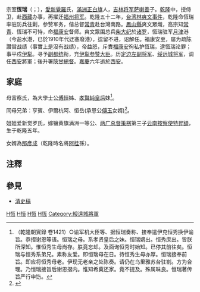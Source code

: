 {{Hatnote|这是[[满族人名|满族人名]]，只称名而不与姓氏连用，其姓氏为[[爱新觉罗氏|爱新觉罗]]。}}
宗室'''恆瑞'''（{{lang-mnc|ᡠᡴᠰᡠᠨ <br>ᡥᡝᠩᡧᡠᡳ|v=uksun hengšui}}；{{bd|1744年||1801年|catIdx=H}}），[[愛新覺羅|愛新覺羅]]氏，[[滿洲正白旗|滿洲正白旗]]人，[[吉林将军|吉林将军]][[萨喇善|萨喇善]]子。[[乾隆|乾隆]]中，授侍卫，赴[[西藏|西藏]]办事，再擢迁[[福州将军|福州将军]]。乾隆五十二年，[[台湾|台湾]][[林爽文事件|林爽文事件]]，乾隆命恆瑞率驻防兵往剿，参赞军务，偕总督[[常青_(清朝)|常青]]赴台灣南路。[[鳳山縣_(臺灣)|鳳山縣]]爽文眾熾，高宗知[[常青_(清朝)|常青]]、恆瑞不可恃，命[[福康安|福康安]]督师。爽文眾围总兵[[柴大纪|柴大纪]]於[[诸罗|诸罗]]，恆瑞驻军[[鹽水區|月津]]港（今盐水港，已於1910年代迂塞廢港），逗留不进，诏解任。福康安至，屡为疏陈讚賞战绩（事實上是沒有战绩），帝益怒，斥責[[福康安|福康安]]徇私护恆瑞，逮恆瑞论罪；事平戍[[伊犁|伊犁]]。寻予[[副都统|副都统]]衔，充[[伊犁参赞大臣|伊犁参赞大臣]]。历[[定边左副将军|定边左副将军]]、[[清朝绥远城将军列表|绥远城将军]]，调任[[西安|西安]]將軍；後升署[[陝甘總督|陝甘總督]]。[[嘉慶|嘉慶]]六年逝於[[西安|西安]]。
==家庭==
母富察氏，為大學士公[[傅恒|傅恒]]姊、[[孝賢純皇后|孝賢純皇后]]妹<ref>（乾隆朝實錄 卷1421）○谕军机大臣等、据恒瑞奏称、接奉遣伊克恒秀换伊谕旨。恭摺谢恩等语。恒瑞之母。系孝贤皇后之妹。恒瑞嫡出。恒秀庶出。皆朕所深知。惟恒秀生母尚存。朕竟忘却。及面询恒秀时始知。已停其前往矣。恒瑞与恒秀系弟兄。素称友爱。即恒瑞母在日。待恒秀生母亦厚。恒瑞接奉前旨。即应将恒秀母老。伊现无老亲之处陈奏。请仍在乌里雅苏台驻劄。方为合理。乃恒瑞接旨后谢恩摺内。惟知希冀还家。竟不提及。殊属昧良。恒瑞著传旨严行申饬。</ref>。

同母兄弟：亨賓、伊爾杭阿、恒岳(承恩公[[傅玉|傅玉]]女婿)<ref>{{Cite web|title=長子-薩喇善（副都統銜）详细资料介绍_爱新觉罗宗谱网|url=http://www.axjlzp.com/clan25920.html|work=www.axjlzp.com|accessdate=2019-01-22|archive-date=2020-09-25|archive-url=https://web.archive.org/web/20200925134303/http://www.axjlzp.com/clan25920.html|dead-url=no}}</ref>。

姐姐爱新觉罗氏，嫁镶黄旗满洲一等公、[[两广总督|两广总督]][[策楞|策楞]]第三子[[云南|云南]][[按察使|按察使]][[特昇額|特昇額]]，生于乾隆五年。

女婿為[[那彥成|那彥成]]（乾隆時名將[[阿桂|阿桂]]孫）。

==注釋==
==參見==
*[[清史稿|清史稿]]

{{DEFAULTSORT:H恒}}
[[Category:清朝宗室|H恆]]
[[Category:台灣清治時期軍事人物|H恒]]
[[Category:清朝陝甘總督|H恆]]
[[Category:烏里雅蘇臺將軍|H恆]]
[[Category:綏遠城將軍|Category:綏遠城將軍]]